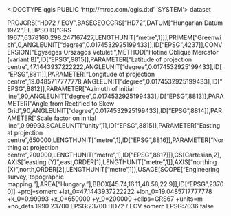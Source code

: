 <!DOCTYPE qgis PUBLIC 'http://mrcc.com/qgis.dtd' 'SYSTEM'>
<qgis version="3.32.0-Lima">
  <identifier></identifier>
  <parentidentifier></parentidentifier>
  <language></language>
  <type>dataset</type>
  <title></title>
  <abstract></abstract>
  <contact>
    <name></name>
    <organization></organization>
    <position></position>
    <voice></voice>
    <fax></fax>
    <email></email>
    <role></role>
  </contact>
  <links/>
  <dates/>
  <fees></fees>
  <encoding></encoding>
  <crs>
    <spatialrefsys nativeFormat="Wkt">
      <wkt>PROJCRS["HD72 / EOV",BASEGEOGCRS["HD72",DATUM["Hungarian Datum 1972",ELLIPSOID["GRS 1967",6378160,298.247167427,LENGTHUNIT["metre",1]]],PRIMEM["Greenwich",0,ANGLEUNIT["degree",0.0174532925199433]],ID["EPSG",4237]],CONVERSION["Egyseges Orszagos Vetuleti",METHOD["Hotine Oblique Mercator (variant B)",ID["EPSG",9815]],PARAMETER["Latitude of projection centre",47.1443937222222,ANGLEUNIT["degree",0.0174532925199433],ID["EPSG",8811]],PARAMETER["Longitude of projection centre",19.0485717777778,ANGLEUNIT["degree",0.0174532925199433],ID["EPSG",8812]],PARAMETER["Azimuth of initial line",90,ANGLEUNIT["degree",0.0174532925199433],ID["EPSG",8813]],PARAMETER["Angle from Rectified to Skew Grid",90,ANGLEUNIT["degree",0.0174532925199433],ID["EPSG",8814]],PARAMETER["Scale factor on initial line",0.99993,SCALEUNIT["unity",1],ID["EPSG",8815]],PARAMETER["Easting at projection centre",650000,LENGTHUNIT["metre",1],ID["EPSG",8816]],PARAMETER["Northing at projection centre",200000,LENGTHUNIT["metre",1],ID["EPSG",8817]]],CS[Cartesian,2],AXIS["easting (Y)",east,ORDER[1],LENGTHUNIT["metre",1]],AXIS["northing (X)",north,ORDER[2],LENGTHUNIT["metre",1]],USAGE[SCOPE["Engineering survey, topographic mapping."],AREA["Hungary."],BBOX[45.74,16.11,48.58,22.9]],ID["EPSG",23700]]</wkt>
      <proj4>+proj=somerc +lat_0=47.1443937222222 +lon_0=19.0485717777778 +k_0=0.99993 +x_0=650000 +y_0=200000 +ellps=GRS67 +units=m +no_defs</proj4>
      <srsid>1990</srsid>
      <srid>23700</srid>
      <authid>EPSG:23700</authid>
      <description>HD72 / EOV</description>
      <projectionacronym>somerc</projectionacronym>
      <ellipsoidacronym>EPSG:7036</ellipsoidacronym>
      <geographicflag>false</geographicflag>
    </spatialrefsys>
  </crs>
  <extent>
    <spatial maxx="0" maxy="0" minx="0" dimensions="2" minz="0" crs="EPSG:23700" miny="0" maxz="0"/>
    <temporal>
      <period>
        <start></start>
        <end></end>
      </period>
    </temporal>
  </extent>
</qgis>
